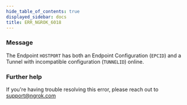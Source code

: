 ```yaml
---
hide_table_of_contents: true
displayed_sidebar: docs
title: ERR_NGROK_6018
---
```


### Message

The Endpoint `HOSTPORT` has both an Endpoint Configuration (`EPCID`) and a Tunnel with incompatible configuration (`TUNNELID`) online.

<ErrorDetails />

### Further help

If you're having trouble resolving this error, please reach out to [support@ngrok.com](mailto:support@ngrok.com?subject=Help%20with%20ERR_NGROK_6018)
